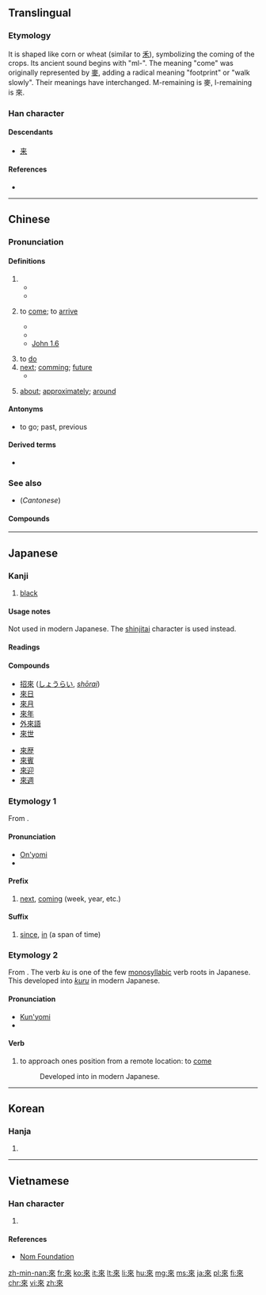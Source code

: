 {{also|来|徠}}
==Translingual==
{{stroke order|strokes=8}}
{{stroke order|type=animate}}
{{zh-forms|s=来}}

===Etymology===
It is shaped like corn or wheat (similar to [[禾]]), symbolizing the coming of the crops. Its ancient sound begins with "ml-".<!--citation needed; in which period of Chinese history did it have this pronunciation--> The meaning "come" was originally represented by [[麥]], adding a radical meaning "footprint" or "walk slowly". Their meanings have interchanged. M-remaining is 麥, l-remaining is 來.

===Han character===
{{Han char|rn=9|rad=人|as=06|sn=8|four=4090<sub>8</sub>|canj=木人人 (DOO)}}

====Descendants====
* [[来]]

====References====
* {{Han ref|kx=0101.160|dkj=00581|dj=0214.080|hdz=10141.080|uh=4F86|ud=20358|bh=A8D3|bd=43219}}

----

==Chinese==
{{zh-forms|s=来}}

===Pronunciation===
{{zh-pron
|m=lái
|c=loi4
|h=pfs=lòi,lôi
|mn=lâi
|w=3le
|mc=y
|oc=y
|ma=y
|cat=v
}}

====Definitions====
# {{non-gloss definition|used after a verb of motion to indicates movement away from the speaker}}
#* {{zh-usex|下來|to come down ( compare {{zh-l|下去|to go down}} )|link=y}}
#* {{zh-usex|進來|to come in|link=yes}}
# {{context|Beginning Mandarin|lang=zh|sort=lai2}} to [[come]]; to [[arrive]]
#* {{zh-usex|我 一會-兒{r} 就 來。|I' ll come in a moment.|link=y}}
#* {{zh-usex|我 不 知道 它 是 從 哪裡 來 的。|I didn't know where it came from.|link=y}}
#* [http://wordproject.org/multi/bi_en_cn_py.htm John 1.6]
#*: {{zh-usex|有 一 個 人，是 從 神 那裡 差 '''來''' 的，名 叫 約翰。|There was a man sent from God, whose name was John.|link=y}}
# to [[do]] {{non-gloss definition|(specific meaning depending on the context)}}
# [[next]]; [[comming]]; [[future]]
#* {{zh-usex|來 年|next year|link=y}}
# {{qualifier|after a number}} [[about]]; [[approximately]]; [[around]]

====Antonyms====
* {{zh-l|去}} to go; past, previous

====Derived terms====
* {{zh-l|來者不善，善者不來}}

===See also===
* (''Cantonese'') {{zh-l|嚟}}

====Compounds====
{{der5
| {{zh-l|來賓/来宾}}
| {{zh-l|來不得/来不得}}
| {{zh-l|來不及/来不及}}
| {{zh-l|來不來/来不来}}
| {{zh-l|來潮/来潮}}
| {{zh-l|來到/来到}}
| {{zh-l|來得/来得}}
| {{zh-l|來得及/来得及}}
| {{zh-l|來復/来复}}
| {{zh-l|來復槍/来复枪}}
| {{zh-l|來回/来回}}
| {{zh-l|來回來去/来回来去}}
| {{zh-l|來回票/来回票}}
| {{zh-l|來火/来火}}
| {{zh-l|來火兒/来火儿}}
| {{zh-l|來件/来件}}
| {{zh-l|來講/来讲}}
| {{zh-l|來今/来今}}
| {{zh-l|來勁/来劲}}
| {{zh-l|來勁兒/来劲儿}}
| {{zh-l|來看/来看}}
| {{zh-l|來客/来客}}
| {{zh-l|來歷/来历}}
| {{zh-l|來料加工/来料加工}}
| {{zh-l|來臨/来临}}
| {{zh-l|來龍去脈/来龙去脉}}
| {{zh-l|來路/来路}}
| {{zh-l|來路貨/来路货}}
| {{zh-l|來年/来年}}
| {{zh-l|來人/来人}}
| {{zh-l|來日/来日}}
| {{zh-l|來日方長/来日方长}}
| {{zh-l|來神/来神}}
| {{zh-l|來神兒/来神儿}}
| {{zh-l|來生/来生}}
| {{zh-l|來使/来使}}
| {{zh-l|來世/来世}}
| {{zh-l|來示/来示}}
| {{zh-l|來勢/来势}}
| {{zh-l|來說/来说}}
| {{zh-l|來頭/来头}}
| {{zh-l|來頭兒/来头儿}}
| {{zh-l|來往/来往}}
| {{zh-l|來文/来文}}
| {{zh-l|來信/来信}}
| {{zh-l|來樣加工/来样加工}}
| {{zh-l|來意/来意}}
| {{zh-l|來由/来由}}
| {{zh-l|來源/来源}}
| {{zh-l|來朝/来朝}}
| {{zh-l|來者/来者}}
| {{zh-l|來者不拒/来者不拒}}
| {{zh-l|來著/来著}}
| {{zh-l|來之不易/来之不易}}
| {{zh-l|來自/来自}}
| {{zh-l|來蹤去跡/来踪去迹}}
}}

----

==Japanese==

===Kanji===
{{ja-kanji|grade=uc|rs=木04|style=ky|shin=来}}

# [[black]]

====Usage notes====
Not used in modern Japanese.  The [[shinjitai]] character {{l|ja|来}} is used instead.

====Readings====
{{ja-readings
|goon=[[らい]] (rai)
|kanon=[[らい]] (rai)
|kun=[[くる|く-る]] (ku-ru), [[きたる|きた-る]] / [[きたる|き-たる]] (kita-ru / ki-taru)
}}

====Compounds====
{{attention|ja|Compounds need substantial expansion.}}
{{der-top|Compounds}}
* [[招來]] ([[しょうらい]], ''[[shōrai]]'')
* [[來日]]
* [[來月]]
* [[來年]]
* [[外來語]]
* [[來世]]
{{der-mid}}
* [[來歴]]
* [[來賓]]
* [[來迎]]
* [[來週]]
{{der-bottom}}

===Etymology 1===
From {{etyl|zhx|ja|sort=らい}} {{term|sc=Hani|來}}.

====Pronunciation====
* [[音読み|On'yomi]]
* {{IPA|lang=ja|/ra.i/|[ɽäi]}}

====Prefix====
{{ja-pos|らい|prefix}}

# [[next]], [[coming]] (week, year, etc.)
#: {{ja-usex|'''來'''年、'''來'''週|'''らい'''ねん、 '''らい'''しゅう|'''next''' year, '''next''' week}}
#: {{ja-usex|'''來'''週月曜日に会いましょう。|'''らい'''しゅう げつようび に あいましょう。|Let's meet Monday '''next'''. / Let's meet this '''coming''' Monday.}}

====Suffix====
{{ja-pos|らい|suffix}}

# [[since]], [[in]] (a span of time)
#: {{ja-usex|三年'''來'''あれを見ていない。|さん ねん '''らい''' あれ を みて いない。|I haven't seen that '''in''' three years / '''since''' three years ago.}}

===Etymology 2===
From {{etyl|ojp|ja|sort=く}}.  The verb ''ku'' is one of the few [[monosyllabic]] verb roots in Japanese.  This developed into [[来る|''kuru'']] in modern Japanese.

====Pronunciation====
* [[訓読み|Kun'yomi]]
* {{IPA|lang=ja|/ku/|[kɯᵝ]}}

====Verb====
{{ja-verb|く|type=3}}

# {{context|lang=ja|sort=く|obsolete}} to approach ones position from a remote location: to [[come]]
#: Developed into {{l|ja|来る|tr=[[くる]], ''[[kuru#Japanese|kuru]]''}} in modern Japanese.

----

==Korean==

===Hanja===
{{ko-hanja|hangeul=[[래]]>[[내]]|rv=rae>nae|mr=rae>nae|y=lay>nay}}

# {{defn|lang=ko|sort=人06}}

----

==Vietnamese==

===Han character===
{{vi-hantu|[[lai]], [[lay]], [[lơi]], [[ray]], [[rơi]], [[rời]]|rs=人06}}

# {{defn|lang=vi|sort=人06}}

====References====
*[http://nomfoundation.org/common/nom_details.php?codepoint=4f86 Nom Foundation]

[[zh-min-nan:來]]
[[fr:來]]
[[ko:來]]
[[it:來]]
[[lt:來]]
[[li:來]]
[[hu:來]]
[[mg:來]]
[[ms:來]]
[[ja:來]]
[[pl:來]]
[[fi:來]]
[[chr:來]]
[[vi:來]]
[[zh:來]]